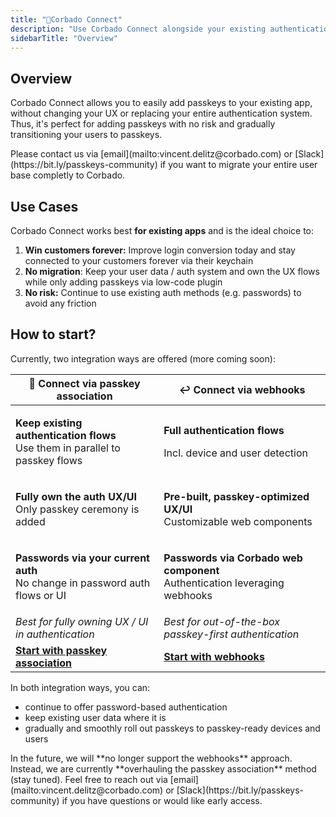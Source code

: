 ```yaml
---
title: "🧩Corbado Connect"
description: "Use Corbado Connect alongside your existing authentication as a passkey upgrade."
sidebarTitle: "Overview"
---
```


## Overview

Corbado Connect allows you to easily add passkeys to your existing app, without changing your UX or replacing your entire authentication system. Thus, it's perfect for adding passkeys with no risk and gradually transitioning your users to passkeys.

<Note>
  Please contact us via [email](mailto:vincent.delitz@corbado.com) or
  [Slack](https://bit.ly/passkeys-community) if
  you want to migrate your entire user base completly to Corbado.
</Note>

## Use Cases

Corbado Connect works best **for existing apps** and is the ideal choice to:

1. **Win customers forever:** Improve login conversion today and stay connected to your customers forever via their keychain
2. **No migration**: Keep your user data / auth system and own the UX flows while only adding passkeys via low-code plugin
3. **No risk:** Continue to use existing auth methods (e.g. passwords) to avoid any friction

## How to start?

Currently, two integration ways are offered (more coming soon):

| 🔗 Connect via passkey association                                                                   | ↩️ Connect via webhooks                                                                            |
| ---------------------------------------------------------------------------------------------------- | -------------------------------------------------------------------------------------------------- |
| <p><strong>Keep existing authentication flows</strong><br/>Use them in parallel to passkey flows</p> | <p><strong>Full authentication flows</strong> </p><p>Incl. device and user detection</p>           |
| <p><strong>Fully own the auth UX/UI</strong><br/>Only passkey ceremony is added</p>                  | <p><strong>Pre-built, passkey-optimized UX/UI</strong><br/>Customizable web components</p>         |
| <p><strong>Passwords via your current auth</strong><br/>No change in password auth flows or UI</p>   | <p><strong>Passwords via Corbado web component</strong><br/>Authentication leveraging webhooks</p> |
| _Best for fully owning UX / UI in authentication_                                                    | _Best for out-of-the-box passkey-first authentication_                                             |
| [**Start with passkey association**](/products/corbado-connect/connect-via-passkey-association)      | [**Start with webhooks**](/products/corbado-connect/connect-via-webhooks)                          |

In both integration ways, you can:

- continue to offer password-based authentication
- keep existing user data where it is
- gradually and smoothly roll out passkeys to passkey-ready devices and users

<Warning>
In the future, we will **no longer support the webhooks** approach. Instead, we are currently **overhauling the passkey association** method (stay tuned). Feel free to reach out via [email](mailto:vincent.delitz@corbado.com) or [Slack](https://bit.ly/passkeys-community) if you have questions or would like early access.
</Warning>